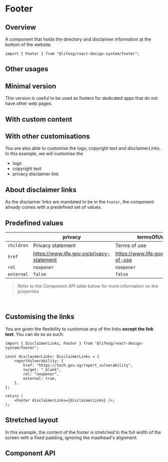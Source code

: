 
<Meta of={FooterStories} />

# Footer

## Overview

A component that holds the directory and disclaimer information at the bottom of the website.

```tsx
import { Footer } from "@lifesg/react-design-system/footer";
```

<Canvas of={FooterStories.Default} />

## Other usages

## Minimal version

This version is useful to be used as footers for dedicated apps that do not have other web pages.

<Canvas of={FooterStories.MinimalVersion} />

## With custom content

<Canvas of={FooterStories.WithCustomContent} />

## With other customisations

You are also able to customise the logo, copyright text and disclaimerLinks. In this example, we will customise the

-   logo
-   copyright text
-   privacy disclaimer link

<Canvas of={FooterStories.OtherCustomisations} />

## About disclaimer links

As the disclaimer links are mandated to be in the `Footer`, the component already comes with a predefined set of values.

## Predefined values

|            | privacy                                   | termsOfUse                           | reportVulnerability                       |
| ---------- | ----------------------------------------- | ------------------------------------ | ----------------------------------------- |
| `children` | Privacy statement                         | Terms of use                         | Report vulnerability                      |
| `href`     | https://www.life.gov.sg/privacy-statement | https://www.life.gov.sg/terms-of-use | https://tech.gov.sg/report\_vulnerability |
| `rel`      | `noopener`                                | `noopener`                           | `noopener`                                |
| `external` | `false`                                   | `false`                              | `true`                                    |

> Refer to the Component API table below for more information on the properties

<br />

## Customising the links

You are given the flexibility to customise any of the links **except the link text**. You can do so as such:

```tsx
import { DisclaimerLinks, Footer } from "@lifesg/react-design-system/footer";

const disclaimerLinks: DisclaimerLinks = {
    reportVulnerability: {
        href: "https://tech.gov.sg/report_vulnerability",
        target: "_blank",
        rel: "noopener",
        external: true,
    },
};

return (
	<Footer disclaimerLinks={disclaimerLinks} />;
);
```

## Stretched layout

In this example, the content of the footer is stretched to the full width of
the screen with a fixed padding, ignoring the masthead's alignment.

<Canvas of={FooterStories.StretchedLayout} />

## Component API

<PropsTable />

